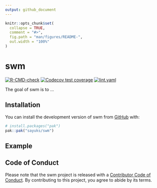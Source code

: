 ```yaml
---
output: github_document
---
```


<!-- README.md is generated from README.Rmd. Please edit that file -->

```r
knitr::opts_chunk$set(
  collapse = TRUE,
  comment = "#>",
  fig.path = "man/figures/README-",
  out.width = "100%"
)
```

# swm

<!-- badges: start -->
[![R-CMD-check](https://github.com/sayuks/swm/actions/workflows/R-CMD-check.yaml/badge.svg)](https://github.com/sayuks/swm/actions/workflows/R-CMD-check.yaml)
[![Codecov test coverage](https://codecov.io/gh/sayuks/swm/graph/badge.svg)](https://app.codecov.io/gh/sayuks/swm)
[![lint.yaml](https://github.com/sayuks/swm/actions/workflows/lint.yaml/badge.svg)](https://github.com/sayuks/swm/actions/workflows/lint.yaml)
<!-- badges: end -->

The goal of swm is to ...

## Installation

You can install the development version of swm from [GitHub](https://github.com/) with:

``` r
# install.packages("pak")
pak::pak("sayuks/swm")
```

## Example


## Code of Conduct

Please note that the swm project is released with a [Contributor Code of Conduct](https://contributor-covenant.org/version/2/1/CODE_OF_CONDUCT.html). By contributing to this project, you agree to abide by its terms.
